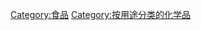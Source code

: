 {{Catnav|頁面分類|人类社会|生活|飲食|食品}}
{{Catnav|頁面分類|人类社会|文化|飲食|食品}}

{{飲食}}
{{catmore}}
{{Commonscat|Food additives}}

[[Category:食品|Category:食品]]
[[Category:按用途分类的化学品|Category:按用途分类的化学品]]